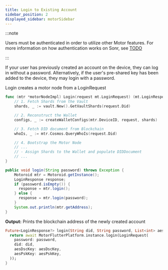 ```yaml
---
title: Login to Existing Account
sidebar_position: 2
displayed_sidebar: motorSidebar
---
```



<APIButton href="/api/registry" label="Registry API" type="info" />

:::note

Users must be authenticated in order to utilize other Motor features. For more information on how authentication works on Sonr, see [TODO](#)

:::

If your user has previously created an account on the device, they can log in without a password. Alternatively, if the user's pre-shared key has been added to the device, they may login with a password.

<Tabs groupId="platform">
  <TabItem value="go" label="🐹 Go" default>

Login creates a motor node from a LoginRequest

```go
func (mtr *motorNodeImpl) Login(request mt.LoginRequest) (mt.LoginResponse, error) {
    // 1. Fetch Shards from the Vault
    shards, _ := vault.New().GetVaultShards(request.Did)

    // 2. Reconstruct the Wallet
    configs, _ := createWalletConfigs(mtr.DeviceID, request, shards)

    // 3. Fetch DID document from Blockchain
    whoIs, _ := mtr.Cosmos.QueryWhoIs(request.Did)

    // 4. Bootstrap the Motor Node
    // ...
    // - Assign Shards to the Wallet and populate DIDDocument
    // ...
}
```

  </TabItem>

  <TabItem value="java" label="☕ Java">

```java
public void login(String password) throws Exception {
    Motoroid mtr = Motoroid.getInstance();
    LoginResponse response;
    if (password.isEmpty()) {
      response = mtr.login();
    } else {
      response = mtr.login(password);
    }
    System.out.println(mtr.getAddress);
}
```

**Output:** Prints the blockchain address of the newly created account

  </TabItem>

  <TabItem value="flutter" label="🎯 Dart">

```dart
Future<LoginResponse?> login(String did, String password, List<int> aesDscKey, List<int> aesPskKey) async {
  return await MotorFlutterPlatform.instance.login(LoginRequest(
    password: password,
    did: did,
    aesDscKey: aesDscKey,
    aesPskKey: aesPskKey,
  ));
}
```

  </TabItem>
</Tabs>
